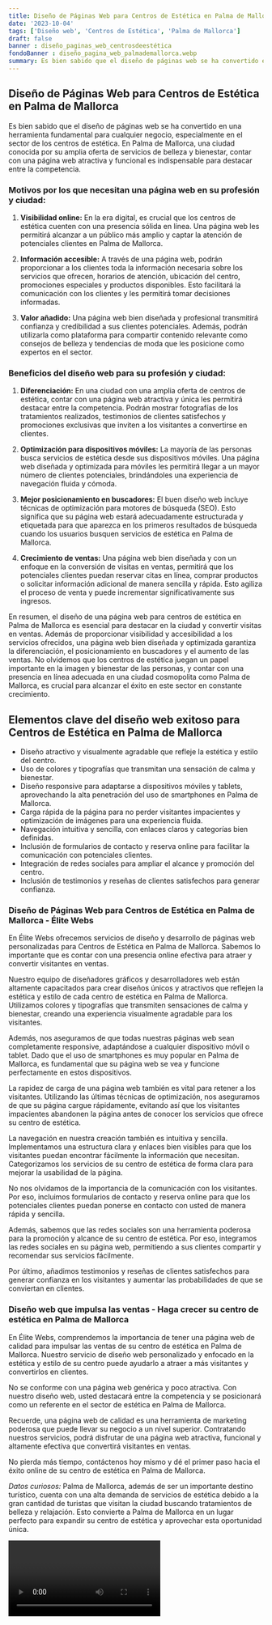 ```yaml
---
title: Diseño de Páginas Web para Centros de Estética en Palma de Mallorca
date: '2023-10-04'
tags: ['Diseño web', 'Centros de Estética', 'Palma de Mallorca']
draft: false
banner : diseño_paginas_web_centrosdeestética
fondoBanner : diseño_pagina_web_palmademallorca.webp
summary: Es bien sabido que el diseño de páginas web se ha convertido en una herramienta fundamental para cualquier negocio, especialmente en el sector de los centros de estética. En Palma de Mallorca, una ciudad conocida por su amplia oferta de servicios de belleza y bienestar, contar con una página web atractiva y funcional es indispensable para destacar entre la competencia.
---
```


## Diseño de Páginas Web para Centros de Estética en Palma de Mallorca

Es bien sabido que el diseño de páginas web se ha convertido en una herramienta fundamental para cualquier negocio, especialmente en el sector de los centros de estética. En Palma de Mallorca, una ciudad conocida por su amplia oferta de servicios de belleza y bienestar, contar con una página web atractiva y funcional es indispensable para destacar entre la competencia.

### Motivos por los que necesitan una página web en su profesión y ciudad:

1. **Visibilidad online:** En la era digital, es crucial que los centros de estética cuenten con una presencia sólida en línea. Una página web les permitirá alcanzar a un público más amplio y captar la atención de potenciales clientes en Palma de Mallorca.

2. **Información accesible:** A través de una página web, podrán proporcionar a los clientes toda la información necesaria sobre los servicios que ofrecen, horarios de atención, ubicación del centro, promociones especiales y productos disponibles. Esto facilitará la comunicación con los clientes y les permitirá tomar decisiones informadas.

3. **Valor añadido:** Una página web bien diseñada y profesional transmitirá confianza y credibilidad a sus clientes potenciales. Además, podrán utilizarla como plataforma para compartir contenido relevante como consejos de belleza y tendencias de moda que les posicione como expertos en el sector.

### Beneficios del diseño web para su profesión y ciudad:

1. **Diferenciación:** En una ciudad con una amplia oferta de centros de estética, contar con una página web atractiva y única les permitirá destacar entre la competencia. Podrán mostrar fotografías de los tratamientos realizados, testimonios de clientes satisfechos y promociones exclusivas que inviten a los visitantes a convertirse en clientes.

2. **Optimización para dispositivos móviles:** La mayoría de las personas busca servicios de estética desde sus dispositivos móviles. Una página web diseñada y optimizada para móviles les permitirá llegar a un mayor número de clientes potenciales, brindándoles una experiencia de navegación fluida y cómoda.

3. **Mejor posicionamiento en buscadores:** El buen diseño web incluye técnicas de optimización para motores de búsqueda (SEO). Esto significa que su página web estará adecuadamente estructurada y etiquetada para que aparezca en los primeros resultados de búsqueda cuando los usuarios busquen servicios de estética en Palma de Mallorca.

4. **Crecimiento de ventas:** Una página web bien diseñada y con un enfoque en la conversión de visitas en ventas, permitirá que los potenciales clientes puedan reservar citas en línea, comprar productos o solicitar información adicional de manera sencilla y rápida. Esto agiliza el proceso de venta y puede incrementar significativamente sus ingresos.

En resumen, el diseño de una página web para centros de estética en Palma de Mallorca es esencial para destacar en la ciudad y convertir visitas en ventas. Además de proporcionar visibilidad y accesibilidad a los servicios ofrecidos, una página web bien diseñada y optimizada garantiza la diferenciación, el posicionamiento en buscadores y el aumento de las ventas. No olvidemos que los centros de estética juegan un papel importante en la imagen y bienestar de las personas, y contar con una presencia en línea adecuada en una ciudad cosmopolita como Palma de Mallorca, es crucial para alcanzar el éxito en este sector en constante crecimiento.

<GifSeo />

<Cta />

## Elementos clave del diseño web exitoso para Centros de Estética en Palma de Mallorca

- Diseño atractivo y visualmente agradable que refleje la estética y estilo del centro.
- Uso de colores y tipografías que transmitan una sensación de calma y bienestar.
- Diseño responsive para adaptarse a dispositivos móviles y tablets, aprovechando la alta penetración del uso de smartphones en Palma de Mallorca.
- Carga rápida de la página para no perder visitantes impacientes y optimización de imágenes para una experiencia fluida.
- Navegación intuitiva y sencilla, con enlaces claros y categorías bien definidas.
- Inclusión de formularios de contacto y reserva online para facilitar la comunicación con potenciales clientes.
- Integración de redes sociales para ampliar el alcance y promoción del centro.
- Inclusión de testimonios y reseñas de clientes satisfechos para generar confianza.

### Diseño de Páginas Web para Centros de Estética en Palma de Mallorca - Élite Webs

En Élite Webs ofrecemos servicios de diseño y desarrollo de páginas web personalizadas para Centros de Estética en Palma de Mallorca. Sabemos lo importante que es contar con una presencia online efectiva para atraer y convertir visitantes en ventas.

Nuestro equipo de diseñadores gráficos y desarrolladores web están altamente capacitados para crear diseños únicos y atractivos que reflejen la estética y estilo de cada centro de estética en Palma de Mallorca. Utilizamos colores y tipografías que transmiten sensaciones de calma y bienestar, creando una experiencia visualmente agradable para los visitantes.

Además, nos aseguramos de que todas nuestras páginas web sean completamente responsive, adaptándose a cualquier dispositivo móvil o tablet. Dado que el uso de smartphones es muy popular en Palma de Mallorca, es fundamental que su página web se vea y funcione perfectamente en estos dispositivos.

La rapidez de carga de una página web también es vital para retener a los visitantes. Utilizando las últimas técnicas de optimización, nos aseguramos de que su página cargue rápidamente, evitando así que los visitantes impacientes abandonen la página antes de conocer los servicios que ofrece su centro de estética.

La navegación en nuestra creación también es intuitiva y sencilla. Implementamos una estructura clara y enlaces bien visibles para que los visitantes puedan encontrar fácilmente la información que necesitan. Categorizamos los servicios de su centro de estética de forma clara para mejorar la usabilidad de la página.

No nos olvidamos de la importancia de la comunicación con los visitantes. Por eso, incluimos formularios de contacto y reserva online para que los potenciales clientes puedan ponerse en contacto con usted de manera rápida y sencilla.

Además, sabemos que las redes sociales son una herramienta poderosa para la promoción y alcance de su centro de estética. Por eso, integramos las redes sociales en su página web, permitiendo a sus clientes compartir y recomendar sus servicios fácilmente.

Por último, añadimos testimonios y reseñas de clientes satisfechos para generar confianza en los visitantes y aumentar las probabilidades de que se conviertan en clientes.

### Diseño web que impulsa las ventas - Haga crecer su centro de estética en Palma de Mallorca

En Élite Webs, comprendemos la importancia de tener una página web de calidad para impulsar las ventas de su centro de estética en Palma de Mallorca. Nuestro servicio de diseño web personalizado y enfocado en la estética y estilo de su centro puede ayudarlo a atraer a más visitantes y convertirlos en clientes.

No se conforme con una página web genérica y poco atractiva. Con nuestro diseño web, usted destacará entre la competencia y se posicionará como un referente en el sector de estética en Palma de Mallorca.

Recuerde, una página web de calidad es una herramienta de marketing poderosa que puede llevar su negocio a un nivel superior. Contratando nuestros servicios, podrá disfrutar de una página web atractiva, funcional y altamente efectiva que convertirá visitantes en ventas.

No pierda más tiempo, contáctenos hoy mismo y dé el primer paso hacia el éxito online de su centro de estética en Palma de Mallorca.

*Datos curiosos:* Palma de Mallorca, además de ser un importante destino turístico, cuenta con una alta demanda de servicios de estética debido a la gran cantidad de turistas que visitan la ciudad buscando tratamientos de belleza y relajación. Esto convierte a Palma de Mallorca en un lugar perfecto para expandir su centro de estética y aprovechar esta oportunidad única.

<Video />

<CtaBot job='Centros de Estética' city='Palma de Mallorca'/>

<Gmaps query='Palma de Mallorca+españa+maps' />